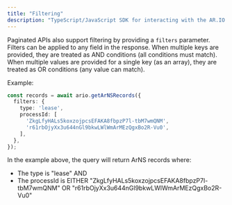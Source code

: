 ```yaml
---
title: "Filtering"
description: "TypeScript/JavaScript SDK for interacting with the AR.IO ecosystem"
---
```


Paginated APIs also support filtering by providing a `filters` parameter. Filters can be applied to any field in the response. When multiple keys are provided, they are treated as AND conditions (all conditions must match). When multiple values are provided for a single key (as an array), they are treated as OR conditions (any value can match).

Example:

```typescript
const records = await ario.getArNSRecords({
  filters: {
    type: 'lease',
    processId: [
      'ZkgLfyHALs5koxzojpcsEFAKA8fbpzP7l-tbM7wmQNM',
      'r61rbOjyXx3u644nGl9bkwLWlWmArMEzQgxBo2R-Vu0',
    ],
  },
});
```

In the example above, the query will return ArNS records where:

- The type is "lease" AND
- The processId is EITHER "ZkgLfyHALs5koxzojpcsEFAKA8fbpzP7l-tbM7wmQNM" OR "r61rbOjyXx3u644nGl9bkwLWlWmArMEzQgxBo2R-Vu0"